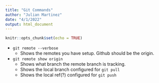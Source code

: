 ```yaml
---
title: "Git Commands"
author: "Julian Martinez"
date: "4/1/2022"
output: html_document
---
```


```r
knitr::opts_chunk$set(echo = TRUE)
```

-   `git remote --verbose`
    -   Shows the remotes you have setup. Github should be the origin.
-   `git remote show origin`
    -   Shows what branch the remote branch is tracking.
    -   Shows the local branch configured for `git pull`
    -   Shows the local ref(?) configured for `git push`
